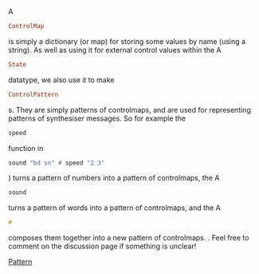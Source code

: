 A <syntaxhighlight lang="Haskell" inline>ControlMap</syntaxhighlight> is simply a dictionary (or map) for storing some values by name (using a string). As well as using it for external control values within the A <syntaxhighlight lang="Haskell" inline>State</syntaxhighlight> datatype, we also use it to make <syntaxhighlight lang="Haskell" inline>ControlPattern</syntaxhighlight>s. They are simply patterns of controlmaps, and are used for representing patterns of synthesiser messages. So for example the <syntaxhighlight lang="Haskell" inline>speed</syntaxhighlight> function in <syntaxhighlight lang="Haskell" inline>sound "bd sn" # speed "2 3"</syntaxhighlight>) turns a pattern of numbers into a pattern of controlmaps, the A <syntaxhighlight lang="Haskell" inline>sound</syntaxhighlight> turns a pattern of words into a pattern of controlmaps, and the A <syntaxhighlight lang="Haskell" inline>#</syntaxhighlight> composes them together into a new pattern of controlmaps.
.
Feel free to comment on the discussion page if something is unclear!
[[Category:Reference|Pattern]]